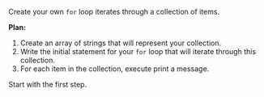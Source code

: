 Create your own `for` loop iterates through a collection of items.



**Plan:**
1. Create an array of strings that will represent your collection.
2. Write the initial statement for your `for` loop that will iterate through this collection.
3. For each item in the collection, execute print a message.

Start with the first step.